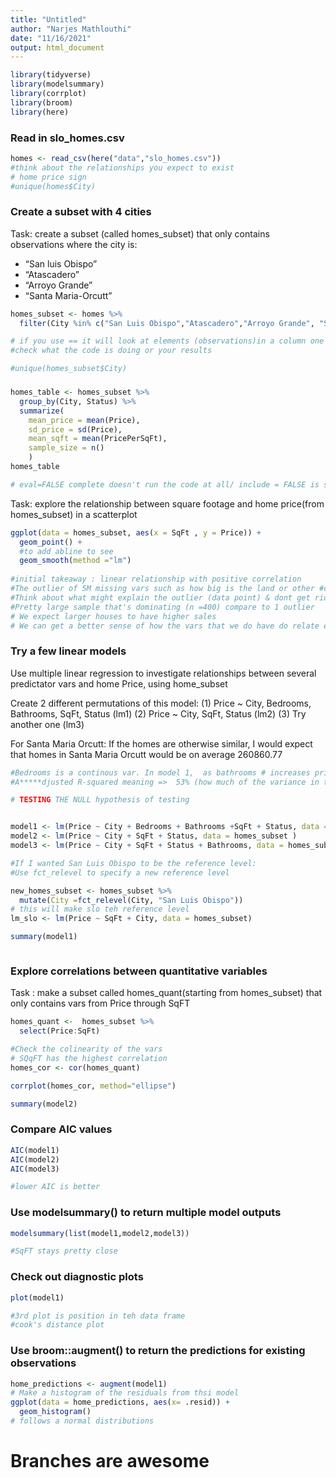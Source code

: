 ```yaml
---
title: "Untitled"
author: "Narjes Mathlouthi"
date: "11/16/2021"
output: html_document
---
```


```r
library(tidyverse)
library(modelsummary)
library(corrplot)
library(broom)
library(here)
```

### Read in slo_homes.csv

```r
homes <- read_csv(here("data","slo_homes.csv"))
#think about the relationships you expect to exist
# home price sign 
#unique(homes$City)
```

### Create a subset with 4 cities

Task: create a subset (called homes_subset) that only contains observations where the city is:

- "San luis Obispo"
- "Atascadero"
- "Arroyo Grande"
- "Santa Maria-Orcutt"

```r
homes_subset <- homes %>% 
  filter(City %in% c("San Luis Obispo","Atascadero","Arroyo Grande", "Santa Maria-Orcutt"))

# if you use == it will look at elements (observations)in a column one by one in the order listed in the vector 
#check what the code is doing or your results

#unique(homes_subset$City)
```


###

```r

homes_table <- homes_subset %>% 
  group_by(City, Status) %>% 
  summarize(
    mean_price = mean(Price),
    sd_price = sd(Price),
    mean_sqft = mean(PricePerSqFt),
    sample_size = n()
    )
homes_table

# eval=FALSE complete doesn't run the code at all/ include = FALSE is still running the code

```

Task: explore the relationship between square footage and home price(from homes_subset) in a scatterplot

```r
ggplot(data = homes_subset, aes(x = SqFt , y = Price)) +
  geom_point() +
  #to add abline to see
  geom_smooth(method ="lm")
         
#initial takeaway : linear relationship with positive correlation
#The outlier of 5M missing vars such as how big is the land or other #characteristics that could explain the outlier 
#Think about what might explain the outlier (data point) & dont get rid of it.
#Pretty large sample that's dominating (n =400) compare to 1 outlier 
# We expect larger houses to have higher sales 
# We can get a better sense of how the vars that we do have do relate even though we re missing important vars suchas property size and home age
```

### Try a few linear models

Use multiple linear regression to investigate relationships between several predictator vars and home Price, using home_subset

Create 2 different permutations of this model:
(1) Price ~ City, Bedrooms, Bathrooms, SqFt, Status (lm1)
(2) Price ~ City, SqFt, Status (lm2)
(3) Try another one (lm3)

For Santa Maria Orcutt: 
If the homes are otherwise similar, I would expect that homes in Santa Maria Orcutt would be on average 260860.77 

```r
#Bedrooms is a continous var. In model 1,  as bathrooms # increases price decreases
#A*****djusted R-squared meaning =>  53% (how much of the variance in the dependent variable) of home price is explained by the vars in the model. 

# TESTING THE NULL hypothesis of testing 


model1 <- lm(Price ~ City + Bedrooms + Bathrooms +SqFt + Status, data = homes_subset)
model2 <- lm(Price ~ City + SqFt + Status, data = homes_subset )
model3 <- lm(Price ~ City + SqFt + Status + Bathrooms, data = homes_subset)

#If I wanted San Luis Obispo to be the reference level:
#Use fct_relevel to specify a new reference level

new_homes_subset <- homes_subset %>% 
  mutate(City =fct_relevel(City, "San Luis Obispo"))
# this will make slo teh reference level
lm_slo <- lm(Price ~ SqFt + City, data = homes_subset)

summary(model1)



```


### Explore correlations between quantitative variables 

Task : make a subset called homes_quant(starting from homes_subset) that only contains vars from Price through SqFT

```r
homes_quant <-  homes_subset %>% 
  select(Price:SqFt)

#Check the colinearity of the vars
# SQqFT has the highest correlation
homes_cor <- cor(homes_quant)

corrplot(homes_cor, method="ellipse")

summary(model2)

```
### Compare AIC values




```r
AIC(model1)
AIC(model2)
AIC(model3)

#lower AIC is better
```


### Use modelsummary() to return multiple model outputs

```r
modelsummary(list(model1,model2,model3))

#SqFT stays pretty close 
```

### Check out diagnostic plots

```r

plot(model1)

#3rd plot is position in teh data frame
#cook's distance plot 
```



### Use broom::augment() to return the predictions for existing observations

```r
home_predictions <- augment(model1)
# Make a histogram of the residuals from thsi model
ggplot(data = home_predictions, aes(x= .resid)) +
  geom_histogram()
# follows a normal distributions
```

# Branches are awesome



